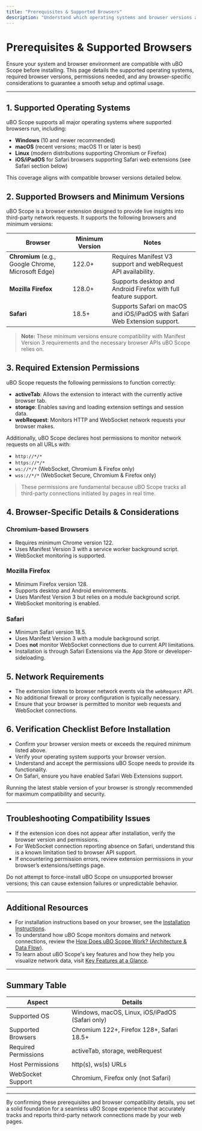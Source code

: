 ```yaml
---
title: "Prerequisites & Supported Browsers"
description: "Understand which operating systems and browser versions are compatible with uBO Scope. Learn what permissions are required and any browser-specific considerations before installation."
---
```


# Prerequisites & Supported Browsers

Ensure your system and browser environment are compatible with uBO Scope before installing. This page details the supported operating systems, required browser versions, permissions needed, and any browser-specific considerations to guarantee a smooth setup and optimal usage.

---

## 1. Supported Operating Systems

uBO Scope supports all major operating systems where supported browsers run, including:

- **Windows** (10 and newer recommended)
- **macOS** (recent versions; macOS 11 or later is best)
- **Linux** (modern distributions supporting Chromium or Firefox)
- **iOS/iPadOS** for Safari browsers supporting Safari web extensions (see Safari section below)

This coverage aligns with compatible browser versions detailed below.

## 2. Supported Browsers and Minimum Versions

uBO Scope is a browser extension designed to provide live insights into third-party network requests. It supports the following browsers and minimum versions:

| Browser   | Minimum Version | Notes |
|-----------|-----------------|-------|
| **Chromium** (e.g., Google Chrome, Microsoft Edge) | 122.0+          | Requires Manifest V3 support and webRequest API availability. |
| **Mozilla Firefox** | 128.0+          | Supports desktop and Android Firefox with full feature support. |
| **Safari** | 18.5+           | Supports Safari on macOS and iOS/iPadOS with Safari Web Extension support.

> **Note:** These minimum versions ensure compatibility with Manifest Version 3 requirements and the necessary browser APIs uBO Scope relies on.

## 3. Required Extension Permissions

uBO Scope requests the following permissions to function correctly:

- **activeTab**: Allows the extension to interact with the currently active browser tab.
- **storage**: Enables saving and loading extension settings and session data.
- **webRequest**: Monitors HTTP and WebSocket network requests your browser makes.

Additionally, uBO Scope declares host permissions to monitor network requests on all URLs with:

- `http://*/*`
- `https://*/*`
- `ws://*/*` (WebSocket, Chromium & Firefox only)
- `wss://*/*` (WebSocket Secure, Chromium & Firefox only)

> These permissions are fundamental because uBO Scope tracks all third-party connections initiated by pages in real time.

## 4. Browser-Specific Details & Considerations

### Chromium-based Browsers

- Requires minimum Chrome version 122.
- Uses Manifest Version 3 with a service worker background script.
- WebSocket monitoring is supported.

### Mozilla Firefox

- Minimum Firefox version 128.
- Supports desktop and Android environments.
- Uses Manifest Version 3 but relies on a module background script.
- WebSocket monitoring is enabled.

### Safari

- Minimum Safari version 18.5.
- Uses Manifest Version 3 with a module background script.
- Does **not** monitor WebSocket connections due to current API limitations.
- Installation is through Safari Extensions via the App Store or developer-sideloading.

## 5. Network Requirements

- The extension listens to browser network events via the `webRequest` API.
- No additional firewall or proxy configuration is typically necessary.
- Ensure that your browser is permitted to monitor web requests and WebSocket connections.

## 6. Verification Checklist Before Installation

- Confirm your browser version meets or exceeds the required minimum listed above.
- Verify your operating system supports your browser version.
- Understand and accept the permissions uBO Scope needs to provide its functionality.
- On Safari, ensure you have enabled Safari Web Extensions support.

<Tip>
Running the latest stable version of your browser is strongly recommended for maximum compatibility and security.
</Tip>

---

## Troubleshooting Compatibility Issues

- If the extension icon does not appear after installation, verify the browser version and permissions.
- For WebSocket connection reporting absence on Safari, understand this is a known limitation tied to browser API support.
- If encountering permission errors, review extension permissions in your browser’s extensions/settings page.

<Warning>
Do not attempt to force-install uBO Scope on unsupported browser versions; this can cause extension failures or unpredictable behavior.
</Warning>

---

## Additional Resources

- For installation instructions based on your browser, see the [Installation Instructions](https://example.com/getting-started/installation-instructions).
- To understand how uBO Scope monitors domains and network connections, review the [How Does uBO Scope Work? (Architecture & Data Flow)](https://example.com/overview/core-concepts-architecture/architecture-dataflow).
- To learn about uBO Scope's key features and how they help you visualize network data, visit [Key Features at a Glance](https://example.com/overview/feature-highlights-integration/key-features-overview).


---

## Summary Table

| Aspect                  | Details                          |
|-------------------------|---------------------------------|
| Supported OS            | Windows, macOS, Linux, iOS/iPadOS (Safari only) |
| Supported Browsers      | Chromium 122+, Firefox 128+, Safari 18.5+ |
| Required Permissions    | activeTab, storage, webRequest  |
| Host Permissions        | http(s), ws(s) URLs             |
| WebSocket Support       | Chromium, Firefox only (not Safari) |

---

By confirming these prerequisites and browser compatibility details, you set a solid foundation for a seamless uBO Scope experience that accurately tracks and reports third-party network connections made by your web pages.